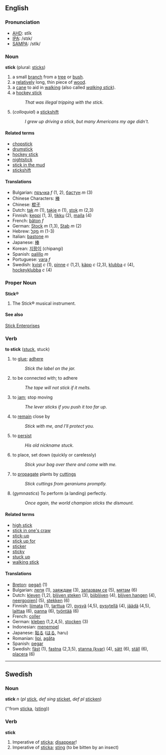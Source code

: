 ==English==

===Pronunciation===

*[[w:AHD|AHD]]: stĭk
*[[w:IPA|IPA]]: /stɪk/
*[[w:SAMPA|SAMPA]]: /stIk/

===Noun===
'''stick''' (plural: [[sticks]])

# a small [[branch]] from a [[tree]] or [[bush]].
# a [[relatively]] long, thin piece of [[wood]].
# a [[cane]] to aid in [[walk]]ing (also called ''[[walking stick]]'').
# a [[hockey stick]]
#: ''That was illegal tripping with the stick.''
# (''colloquial'') a [[stickshift]]
#: ''I grew up driving a stick, but many Americans my age didn't.''

====Related terms====
*[[chopstick]]
*[[drumstick]]
*[[hockey stick]]
*[[nightstick]]
*[[stick in the mud]]
*[[stickshift]]

====Translations====
*Bulgarian: [[пръчка]] ''f'' (1, 2), [[бастун]] ''m'' (3)
*Chinese Characters: [[棒]]
*Chinese: [[棍子]]
*Dutch: [[tak]] ''m'' (1), [[takje]] ''n'' (1), [[stok]] ''m'' (2,3)
*Finnish: [[keppi]] (1, 3), [[tikku]] (2), [[maila]] (4)
*French: [[bâton]] ''f''
*German: [[Stock]] ''m'' (1,3), [[Stab]] ''m'' (2)
*Hebrew: [[מקל|מַקֵּל]] ''m'' (1-3)
*Italian: [[bastone]] ''m''
*Japanese: [[棒]]
*Korean: [[지팡이]] (chipangi)
*Spanish: [[palillo]] ''m''
*Portuguese: [[vara]] ''f''
*Swedish: [[kvist]] ''c'' (1), [[pinne]] ''c'' (1,2), [[käpp]] ''c'' (2,3), [[klubba]] ''c'' (4), [[hockeyklubba]] ''c'' (4)

===Proper Noun===
'''Stick&reg;'''

# The Stick&reg; musical instrument.

====See also====
[http://www.stick.com Stick Enterprises]

===Verb===
'''to stick''' ([[stuck]], stuck)

# to [[glue]]; [[adhere]]
#:''Stick the label on the jar.''
# to be connected with; to adhere
#:''The tape will not stick if it melts.''
# to [[jam]]; stop moving
#:''The lever sticks if you push it too far up.''
# to [[remain]] close by 
#:''Stick with me, and I'll protect you.''
# to [[persist]] 
#:''His old nickname stuck.''
# to place, set down (quickly or carelessly)
#:''Stick your bag over there and come with me.''
# to [[propagate]] plants by [[cutting]]s
#:''Stick cuttings from geraniums promptly.''
# (''gymnastics'') To perform (a landing) perfectly.
#:''Once again, the world champion sticks the dismount.''

====Related terms====
*[[high stick]]
*[[stick in one's craw]]
*[[stick-up]]
*[[stick up for]]
*[[sticker]]
*[[sticky]]
*[[stuck up]]
*[[walking stick]]

==== Translations ====
*[[Breton]]: [[pegañ]] (1)
*Bulgarian: [[лепя]] (1), [[заяждам]] (3), [[запазвам се]] (5), [[мятам]] (6)
*Dutch: [[kleven]] (1,2), [[blijven steken]] (3), [[bijblijven]] (4), [[blijven hangen]] (4), [[neergooien]]] (5), [[stekken]] (6)
*Finnish: [[liimata]] (1), [[tarttua]] (2), [[pysyä]] (4,5), [[pysytellä]] (4), [[jäädä]] (4,5), [[laittaa]] (6), [[panna]] (6), [[työntää]] (6)
*French: [[coller]]
*German: [[kleben]] (1,2,4,5), [[stocken]] (3)
*Indonesian: [[tempel|menempel]]
*Japanese: [[貼る]] ([[はる]], haru)
*Romanian: [[lipi]], [[agăţa]]
*Spanish: [[pegar]]
*Swedish: [[fäst]] (1), [[fastna]] (2,3,5), [[stanna kvar|stanna (kvar)]] (4), [[sätt]] (6), [[ställ]] (6), [[placera]] (6)

-----
==Swedish==
===Noun===
'''stick''' ''n'' (''pl'' [[stick]], ''def sing'' [[sticket]], ''def pl'' [[sticken]])

(''from [[sticka#verb|sticka]], ([[sting]]))

===Verb===
'''stick''' 

# Imperative of [[sticka#verb|sticka]]; [[disappear]]!
# Imperative of [[sticka#verb|sticka]]; [[sting]] (to be bitten by an insect)
